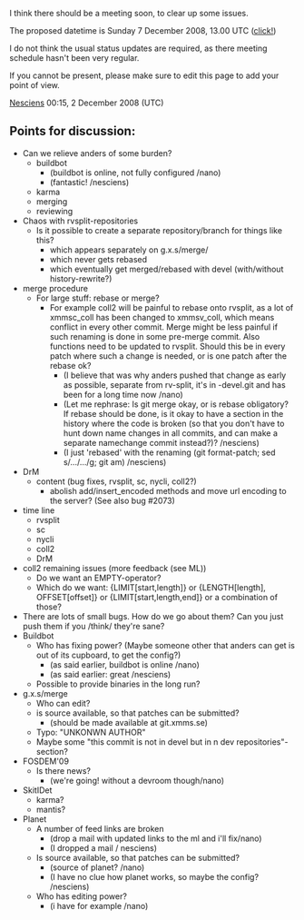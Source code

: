 I think there should be a meeting soon, to clear up some issues.

The proposed datetime is Sunday 7 December 2008, 13.00 UTC ([http://www.timeanddate.com/worldclock/fixedtime.html?month=12&day=7&year=2008&hour=13&min=0&sec=0&p1=0&sort=0 click!])


I do not think the usual status updates are required, as there meeting schedule hasn't been very regular.

If you cannot be present, please make sure to edit this page to add your point of view.

[[User:Nesciens|Nesciens]] 00:15, 2 December 2008 (UTC)

== Points for discussion: ==
* Can we relieve anders of some burden?
** buildbot
*** (buildbot is online, not fully configured /nano)
*** (fantastic! /nesciens)
** karma
** merging
** reviewing
* Chaos with rvsplit-repositories
** Is it possible to create a separate repository/branch for things like this?
*** which appears separately on g.x.s/merge/
*** which never gets rebased
*** which eventually get merged/rebased with devel (with/without history-rewrite?)
* merge procedure
** For large stuff: rebase or merge?
*** For example coll2 will be painful to rebase onto rvsplit, as a lot of xmmsc_coll has been changed to xmmsv_coll, which means conflict in every other commit. Merge might be less painful if such renaming is done in some pre-merge commit. Also functions need to be updated to rvsplit. Should this be in every patch where such a change is needed, or is one patch after the rebase ok?
**** (I believe that was why anders pushed that change as early as possible, separate from rv-split, it's in -devel.git and has been for a long time now /nano)
**** (Let me rephrase: Is git merge okay, or is rebase obligatory? If rebase should be done, is it okay to have a section in the history where the code is broken (so that you don't have to hunt down name changes in all commits, and can make a separate namechange commit instead?)? /nesciens)
**** (I just 'rebased' with the renaming (git format-patch; sed s/.../.../g; git am) /nesciens)
* DrM 
** content (bug fixes, rvsplit, sc, nycli, coll2?)
*** abolish add/insert_encoded methods and move url encoding to the server? (See also bug #2073)
* time line
** rvsplit
** sc
** nycli
** coll2
** DrM
* coll2 remaining issues (more feedback (see ML))
** Do we want an EMPTY-operator?
** Which do we want: {LIMIT[start,length]} or {LENGTH[length], OFFSET[offset]} or {LIMIT[start,length,end]} or a combination of those?
* There are lots of small bugs. How do we go about them? Can you just push them if you /think/ they're sane?
* Buildbot
** Who has fixing power? (Maybe someone other that anders can get is out of its cupboard, to get the config?)
*** (as said earlier, buildbot is online /nano)
*** (as said earlier: great /nesciens)
** Possible to provide binaries in the long run?
* g.x.s/merge
** Who can edit?
** is source available, so that patches can be submitted?
*** (should be made available at git.xmms.se)
** Typo: "UNKONWN AUTHOR"
** Maybe some "this commit is not in devel but in n dev repositories"-section?
* FOSDEM'09
** Is there news?
*** (we're going! without a devroom though/nano)
* SkitIDet
** karma?
** mantis?
* Planet
** A number of feed links are broken
*** (drop a mail with updated links to the ml and i'll fix/nano)
*** (I dropped a mail / nesciens)
** Is source available, so that patches can be submitted?
*** (source of planet? /nano)
*** (I have no clue how planet works, so maybe the config? /nesciens)
** Who has editing power?
*** (i have for example /nano)